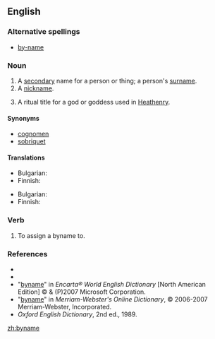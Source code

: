==English==

===Alternative spellings===
*[[by-name]]

===Noun===
{{en-noun}}

# A [[secondary]] name for a person or thing; a person's [[surname]].
# A [[nickname]].
# {{context|paganism}} A ritual title for a god or goddess used in  [[Heathenry]].


====Synonyms====
*[[cognomen]]
*[[sobriquet]]

====Translations====
{{trans-top|surname}}
* Bulgarian: {{t|bg|презиме|n|sc=Cyrl}}
* Finnish: {{t+|fi|sukunimi}}
{{trans-mid}}
{{trans-bottom}}

{{trans-top|nickname}}
* Bulgarian: {{t|bg|прякор|m|sc=Cyrl}}
* Finnish: {{t-|fi|liikanimi}}
{{trans-mid}}
{{trans-bottom}}

===Verb===
{{en-verb|bynam|es}}

# {{context|transitive|archaic}} To assign a byname to.

===References===
*{{R:Webster 1913}}
*{{R:Dictionary.com}}
*"[http://encarta.msn.com/dictionary_/byname.html byname]" in ''Encarta® World English Dictionary'' [North American Edition] © & (P)2007 Microsoft Corporation.
*"[http://www.m-w.com/cgi-bin/dictionary?book=Dictionary&va=byname byname]" in ''Merriam-Webster's Online Dictionary'', © 2006-2007 Merriam-Webster, Incorporated.
*''Oxford English Dictionary'', 2nd ed., 1989.

[[zh:byname]]